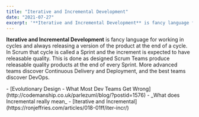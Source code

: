 ```yaml
---
title: "Iterative and Incremental Development"
date: "2021-07-27"
excerpt: '**Iterative and Incremental Development** is fancy language for working in cycles and'
---
```


**Iterative and Incremental Development** is fancy language for working in cycles and always releasing a version of the product at the end of a cycle. In Scrum that cycle is called a Sprint and the increment is expected to have releasable quality. This is done as designed Scrum Teams produce releasable quality products at the end of every Sprint. More advanced teams discover Continuous Delivery and Deployment, and the best teams discover DevOps.

<HighlightBox heading="Resource Links" variant="resourceLinks">
- [Evolutionary Design - What Most Dev Teams Get Wrong](http://codemanship.co.uk/parlezuml/blog/?postid=1576) - _What does Incremental really mean_
- [Iterative and Incremental](https://ronjeffries.com/articles/018-01ff/iter-incr/)
</HighlightBox>

